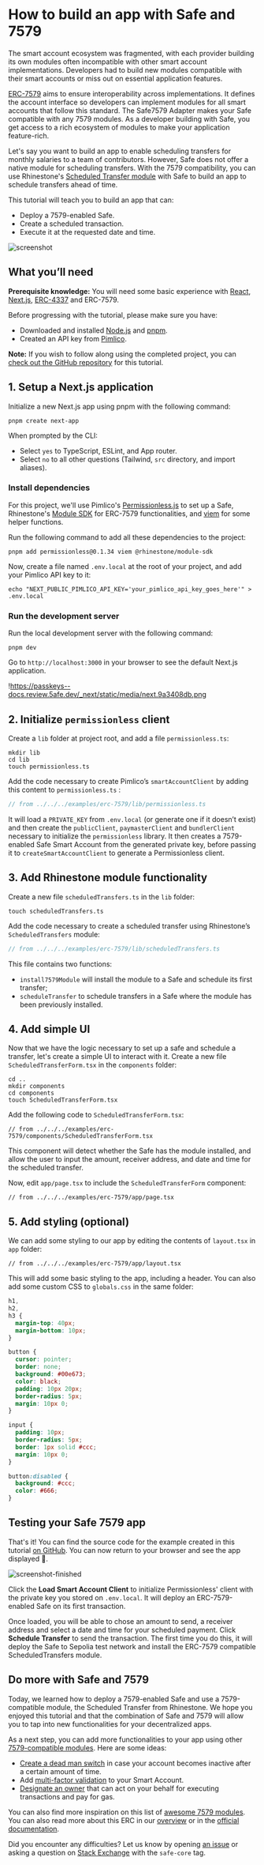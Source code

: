 # **How to build an app with Safe and 7579**

The smart account ecosystem was fragmented, with each provider building its own modules often incompatible with other smart account implementations. Developers had to build new modules compatible with their smart accounts or miss out on essential application features.

[ERC-7579](https://docs.safe.global/advanced/erc-7579/overview) aims to ensure interoperability across implementations. It defines the account interface so developers can implement modules for all smart accounts that follow this standard. The Safe7579 Adapter makes your Safe compatible with any 7579 modules. As a developer building with Safe, you get access to a rich ecosystem of modules to make your application feature-rich.

Let's say you want to build an app to enable scheduling transfers for monthly salaries to a team of contributors. However, Safe does not offer a native module for scheduling transfers. With the 7579 compatibility, you can use Rhinestone's [Scheduled Transfer module](https://github.com/rhinestonewtf/modulekit/blob/examples/audit-ready/examples/src/ScheduledTransfers/ScheduledTransfers.sol) with Safe to build an app to schedule transfers ahead of time.

This tutorial will teach you to build an app that can:

- Deploy a 7579-enabled Safe.
- Create a scheduled transaction.
- Execute it at the requested date and time.

![screenshot](../../../assets/7579-tutorial.png)

## What you’ll need

**Prerequisite knowledge:** You will need some basic experience with [React](https://react.dev/learn), [Next.js](https://nextjs.org/docs), [ERC-4337](https://docs.safe.global/home/4337-overview) and ERC-7579.

Before progressing with the tutorial, please make sure you have:

- Downloaded and installed [Node.js](https://nodejs.org/en/download/package-manager) and [pnpm](https://pnpm.io/installation).
- Created an API key from [Pimlico](https://www.pimlico.io/).

**Note:** If you wish to follow along using the completed project, you can [check out the GitHub repository](https://github.com/5afe/safe-7579-tutorial) for this tutorial.

## **1. Setup a Next.js application**

Initialize a new Next.js app using pnpm with the following command:

```shell
pnpm create next-app
```

When prompted by the CLI:

- Select `yes` to TypeScript, ESLint, and App router.
- Select `no` to all other questions (Tailwind, `src` directory, and import aliases).

### **Install dependencies**

For this project, we'll use Pimlico's [Permissionless.js](https://docs.pimlico.io/permissionless) to set up a Safe, Rhinestone's [Module SDK](https://docs.rhinestone.wtf/module-sdk) for ERC-7579 functionalities, and [viem](https://www.npmjs.com/package/viem) for some helper functions.

Run the following command to add all these dependencies to the project:

```shell
pnpm add permissionless@0.1.34 viem @rhinestone/module-sdk
```

Now, create a file named `.env.local` at the root of your project, and add your Pimlico API key to it:

```shell
echo "NEXT_PUBLIC_PIMLICO_API_KEY='your_pimlico_api_key_goes_here'" > .env.local
```

### **Run the development server**

Run the local development server with the following command:

```shell
pnpm dev
```

Go to `http://localhost:3000` in your browser to see the default Next.js application.

!https://passkeys--docs.review.5afe.dev/_next/static/media/next.9a3408db.png

## 2. Initialize `permissionless` client

Create a `lib` folder at project root, and add a file `permissionless.ts`:

```shell
mkdir lib
cd lib
touch permissionless.ts
```

Add the code necessary to create Pimlico’s `smartAccountClient` by adding this content to `permissionless.ts` :

```typescript
// from ../../../examples/erc-7579/lib/permissionless.ts
```

It will load a `PRIVATE_KEY` from `.env.local` (or generate one if it doesn’t exist) and then create the `publicClient`, `paymasterClient` and `bundlerClient` necessary to initialize the `permissionless` library. It then creates a 7579-enabled Safe Smart Account from the generated private key, before passing it to `createSmartAccountClient` to generate a Permissionless client.

## 3. Add Rhinestone module functionality

Create a new file `scheduledTransfers.ts` in the `lib` folder:

```shell
touch scheduledTransfers.ts
```

Add the code necessary to create a scheduled transfer using Rhinestone’s `ScheduledTransfers` module:
```typescript
// from ../../../examples/erc-7579/lib/scheduledTransfers.ts
```

This file contains two functions:
- `install7579Module` will install the module to a Safe and schedule its first transfer; 
- `scheduleTransfer` to schedule transfers in a Safe where the module has been previously installed.

## 4. Add simple UI

Now that we have the logic necessary to set up a safe and schedule a transfer, let's create a simple UI to interact with it. Create a new file `ScheduledTransferForm.tsx` in the `components` folder:

```shell
cd ..
mkdir components
cd components
touch ScheduledTransferForm.tsx
```

Add the following code to `ScheduledTransferForm.tsx`:

```tsx
// from ../../../examples/erc-7579/components/ScheduledTransferForm.tsx
```

This component will detect whether the Safe has the module installed, and allow the user to input the amount, receiver address, and date and time for the scheduled transfer.

Now, edit `app/page.tsx` to include the `ScheduledTransferForm` component:

```tsx
// from ../../../examples/erc-7579/app/page.tsx
```

## 5. Add styling (optional)

We can add some styling to our app by editing the contents of `layout.tsx` in `app` folder:

```tsx
// from ../../../examples/erc-7579/app/layout.tsx
```

This will add some basic styling to the app, including a header. You can also add some custom CSS to `globals.css` in the same folder:

```css
h1,
h2,
h3 {
  margin-top: 40px;
  margin-bottom: 10px;
}

button {
  cursor: pointer;
  border: none;
  background: #00e673;
  color: black;
  padding: 10px 20px;
  border-radius: 5px;
  margin: 10px 0;
}

input {
  padding: 10px;
  border-radius: 5px;
  border: 1px solid #ccc;
  margin: 10px 0;
}

button:disabled {
  background: #ccc;
  color: #666;
}
```

## **Testing your Safe 7579 app**

That's it! You can find the source code for the example created in this tutorial [on GitHub](https://github.com/5afe/safe-7559-tutorial). You can now return to your browser and see the app displayed 🎉.

![screenshot-finished](../../../assets/7579-tutorial-2.png)

Click the **Load Smart Account Client** to initialize Permissionless' client with the private key you stored on `.env.local`. It will deploy an ERC-7579-enabled Safe on its first transaction.

Once loaded, you will be able to chose an amount to send, a receiver address and select a date and time for your scheduled payment. Click **Schedule Transfer** to send the transaction. The first time you do this, it will deploy the Safe to Sepolia test network and install the ERC-7579 compatible ScheduledTransfers module.

## **Do more with Safe and 7579**

Today, we learned how to deploy a 7579-enabled Safe and use a 7579-compatible module, the Scheduled Transfer from Rhinestone. We hope you enjoyed this tutorial and that the combination of Safe and 7579 will allow you to tap into new functionalities for your decentralized apps.

As a next step, you can add more functionalities to your app using other [7579-compatible modules](https://docs.rhinestone.wtf/module-sdk/modules/ownable-validator). Here are some ideas:

- [Create a dead man switch](https://docs.rhinestone.wtf/module-sdk/modules/deadman-switch) in case your account becomes inactive after a certain amount of time.
- Add [multi-factor validation](https://docs.rhinestone.wtf/module-sdk/modules/mfa-validator) to your Smart Account.
- [Designate an owner](https://docs.rhinestone.wtf/module-sdk/modules/ownable-executor) that can act on your behalf for executing transactions and pay for gas.

You can also find more inspiration on this list of [awesome 7579 modules](https://github.com/rhinestonewtf/awesome-modular-accounts?tab=readme-ov-file#modules). You can also read more about this ERC in our [overview](https://docs.safe.global/advanced/erc-7579/overview) or in the [official documentation](https://erc7579.com/).

Did you encounter any difficulties? Let us know by opening [an issue](https://github.com/5afe/safe-7559-tutorial/issues/new) or asking a question on [Stack Exchange](https://ethereum.stackexchange.com/questions/tagged/safe-core) with the `safe-core` tag.
